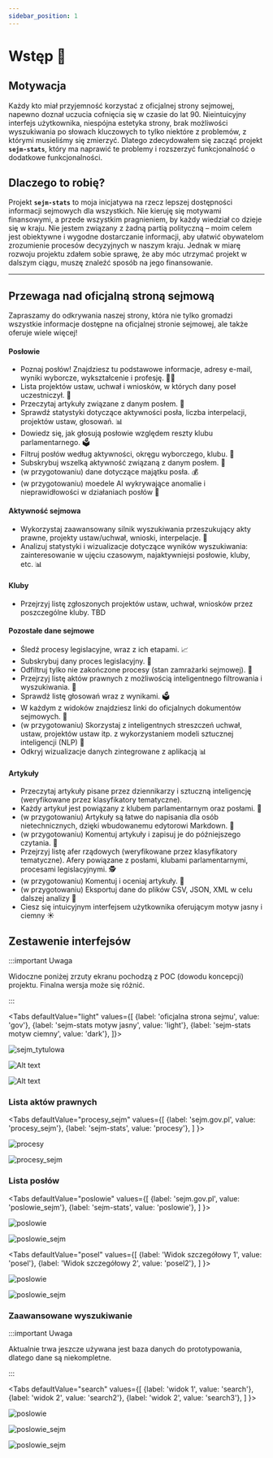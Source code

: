 ```yaml
---
sidebar_position: 1
---
```



# Wstęp 🚀


## Motywacja

Każdy kto miał przyjemność korzystać z oficjalnej strony sejmowej, napewno doznał uczucia cofnięcia się w czasie do lat 90. Nieintuicyjny interfejs użytkownika, niespójna estetyka strony, brak możliwości wyszukiwania po słowach kluczowych to tylko niektóre z problemów, z którymi musieliśmy się zmierzyć.
Dlatego zdecydowałem się zacząć projekt **`sejm-stats`**, który ma naprawić te problemy i rozszerzyć funkcjonalność o dodatkowe funkcjonalności.


## Dlaczego to robię?

Projekt **`sejm-stats`** to moja inicjatywa na rzecz lepszej dostępności informacji sejmowych dla wszystkich. Nie kieruję się motywami finansowymi, a przede wszystkim pragnieniem, by każdy wiedział co dzieje się w kraju. Nie jestem związany z żadną partią polityczną – moim celem jest obiektywne i wygodne dostarczanie informacji, aby ułatwić obywatelom zrozumienie procesów decyzyjnych w naszym kraju. Jednak w miarę rozwoju projektu zdałem sobie sprawę, że aby móc utrzymać projekt w dalszym ciągu, muszę znaleźć sposób na jego finansowanie. 



---

## Przewaga nad oficjalną stroną sejmową

Zapraszamy do odkrywania naszej strony, która nie tylko gromadzi wszystkie informacje dostępne na oficjalnej stronie sejmowej, ale także oferuje wiele więcej!

#### Posłowie
- Poznaj  posłów! Znajdziesz tu podstawowe informacje, adresy e-mail, wyniki wyborcze, wykształcenie i profesję. 🧑‍🎓
- Lista projektów ustaw, uchwał i wniosków, w których dany poseł uczestniczył. 📜
- Przeczytaj artykuły związane z danym posłem. 📰
- Sprawdź statystyki dotyczące aktywności posła, liczba interpelacji, projektów ustaw, głosowań. 📊
- Dowiedz się, jak głosują posłowie względem reszty klubu parlamentarnego. 🗳️
- Filtruj posłów według aktywności, okręgu wyborczego, klubu. 🧐
- Subskrybuj wszelką aktywność związaną z danym posłem. 📧
- (w przygotowaniu)  dane dotyczące majątku posła. 💰
- (w przygotowaniu) moedele AI wykrywające anomalie i nieprawidłowości w działaniach posłów 🤖

#### Aktywność sejmowa
- Wykorzystaj zaawansowany silnik wyszukiwania przeszukujący akty prawne, projekty ustaw/uchwał, wnioski, interpelacje. 🧐
- Analizuj statystyki i wizualizacje dotyczące wyników wyszukiwania: zainteresowanie w ujęciu czasowym, najaktywniejsi posłowie, kluby, etc. 📊

#### Kluby
- Przejrzyj listę zgłoszonych projektów ustaw, uchwał, wniosków przez poszczególne kluby. TBD

#### Pozostałe dane sejmowe
- Śledź procesy legislacyjne, wraz z ich etapami. 📈
- Subskrybuj dany proces legislacyjny. 📧
- Odfiltruj tylko nie zakończone procesy (stan zamrażarki sejmowej). 🧊
- Przejrzyj listę aktów prawnych z możliwością inteligentnego filtrowania i wyszukiwania. 📜
- Sprawdź listę głosowań wraz z wynikami. 🗳️
- W każdym z widoków znajdziesz linki do oficjalnych dokumentów sejmowych. 📎
- (w przygotowaniu) Skorzystaj z inteligentnych streszczeń uchwał, ustaw, projektów ustaw itp. z wykorzystaniem modeli sztucznej inteligencji (NLP) 📝
- Odkryj wizualizacje danych zintegrowane z aplikacją 📊

#### Artykuły

- Przeczytaj artykuły pisane przez dziennikarzy i sztuczną inteligencję (weryfikowane przez klasyfikatory tematyczne).
- Każdy artykuł jest powiązany z klubem parlamentarnym oraz posłami. 📰
- (w przygotowaniu) Artykuły są łatwe do napisania dla osób nietechnicznych, dzięki wbudowanemu edytorowi Markdown. 📝
- (w przygotowaniu) Komentuj artykuły i zapisuj je do późniejszego czytania. 💬
- Przejrzyj listę afer rządowych (weryfikowane przez klasyfikatory tematyczne). Afery powiązane z posłami, klubami parlamentarnymi, procesami legislacyjnymi. 🕵️
- (w przygotowaniu) Komentuj i oceniaj artykuły. 💬
- (w przygotowaniu) Eksportuj dane do plików CSV, JSON, XML  w celu dalszej analizy 📁
- Ciesz się intuicyjnym interfejsem użytkownika oferującym motyw jasny i ciemny ☀️


## Zestawenie interfejsów

:::important Uwaga

Widoczne poniżej zrzuty ekranu pochodzą z POC (dowodu koncepcji) projektu. Finalna wersja może się różnić.

:::

<Tabs
    defaultValue="light"
    values={[
        {label: 'oficjalna strona sejmu', value: 'gov'},
        {label: 'sejm-stats motyw jasny', value: 'light'},
        {label: 'sejm-stats motyw ciemny', value: 'dark'},
    ]}>

<TabItem value="gov">

![sejm_tytulowa](img/sejm_tytulowa.png)    

</TabItem>

<TabItem value="light">

![Alt text](img/light_mode.png)

</TabItem>

<TabItem value="dark">

![Alt text](img/dark_mode.png)

</TabItem>

</Tabs>

### Lista aktów prawnych

<Tabs
    defaultValue="procesy_sejm"
    values={[
        {label: 'sejm.gov.pl', value: 'procesy_sejm'},
        {label: 'sejm-stats', value: 'procesy'},
    ]
}>

<TabItem value="procesy">

![procesy](img/procesy.png)

</TabItem>

<TabItem value="procesy_sejm">

![procesy_sejm](img/procesy_sejm.png)

</TabItem>



</Tabs>

### Lista posłów

<Tabs
    defaultValue="poslowie"
    values={[
        {label: 'sejm.gov.pl', value: 'poslowie_sejm'},
        {label: 'sejm-stats', value: 'poslowie'},
    ]
}>

<TabItem value="poslowie">

![poslowie](img/poslowie.png)

</TabItem>

<TabItem value="poslowie_sejm">

![poslowie_sejm](img/poslowie_sejm.png)

</TabItem>



</Tabs>


<Tabs
    defaultValue="posel"
    values={[
        {label: 'Widok szczegółowy 1', value: 'posel'},
        {label: 'Widok szczegółowy 2', value: 'posel2'},
    ]
}>

<TabItem value="posel">

![poslowie](img/posel.png)

</TabItem>

<TabItem value="posel2">

![poslowie_sejm](img/posel2.png)

</TabItem>



</Tabs>

### Zaawansowane wyszukiwanie

:::important Uwaga

Aktualnie trwa jeszcze używana jest baza danych do prototypowania, dlatego dane są niekompletne.

:::

<Tabs
    defaultValue="search"
    values={[
        {label: 'widok 1', value: 'search'},
        {label: 'widok 2', value: 'search2'},
        {label: 'widok 2', value: 'search3'},
    ]
}>



<TabItem value="search">

![poslowie](img/search.png)

</TabItem>

<TabItem value="search2">

![poslowie_sejm](img/search2.png)

</TabItem>
<TabItem value="search3">

![poslowie_sejm](img/search3.png)

</TabItem>

</Tabs>


